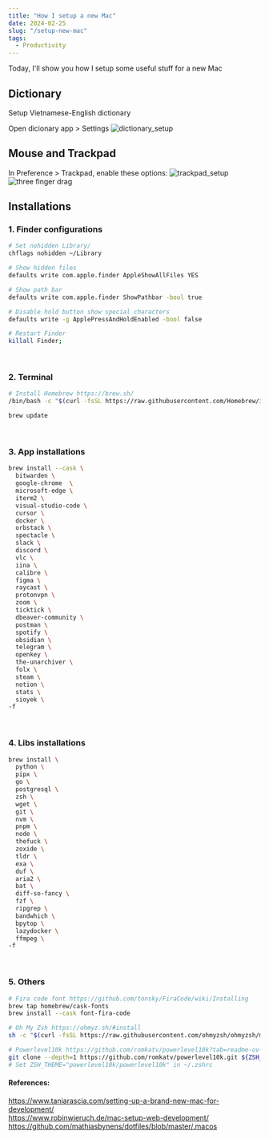 ```yaml
---
title: "How I setup a new Mac"
date: 2024-02-25
slug: "/setup-new-mac"
tags:
  - Productivity
---
```


Today, I'll show you how I setup some useful stuff for a new Mac

## Dictionary

Setup Vietnamese-English dictionary

Open dicionary app > Settings
![dictionary_setup](./dictionary_setup.png)

## Mouse and Trackpad

In Preference > Trackpad, enable these options:
![trackpad_setup](./trackpad_setup.png)
![three finger drag](./three_finger_drag_setup.png)

## Installations

### 1. Finder configurations

```bash
# Set nohidden Library/
chflags nohidden ~/Library

# Show hidden files
defaults write com.apple.finder AppleShowAllFiles YES

# Show path bar
defaults write com.apple.finder ShowPathbar -bool true

# Disable hold button show special characters
defaults write -g ApplePressAndHoldEnabled -bool false

# Restart Finder
killall Finder;
```

<br />

### 2. Terminal

```bash
# Install Homebrew https://brew.sh/
/bin/bash -c "$(curl -fsSL https://raw.githubusercontent.com/Homebrew/install/HEAD/install.sh)"

brew update
```

<br />

### 3. App installations

```bash
brew install --cask \
  bitwarden \
  google-chrome  \
  microsoft-edge \
  iterm2 \
  visual-studio-code \
  cursor \
  docker \
  orbstack \
  spectacle \
  slack \
  discord \
  vlc \
  iina \
  calibre \
  figma \
  raycast \
  protonvpn \
  zoom \
  ticktick \
  dbeaver-community \
  postman \
  spotify \
  obsidian \
  telegram \
  openkey \
  the-unarchiver \
  folx \
  steam \
  notion \
  stats \
  sioyek \
-f

```

<br />

### 4. Libs installations

```bash
brew install \
  python \
  pipx \
  go \
  postgresql \
  zsh \
  wget \
  git \
  nvm \
  pnpm \
  node \
  thefuck \
  zoxide \
  tldr \
  exa \
  duf \
  aria2 \
  bat \
  diff-so-fancy \
  fzf \
  ripgrep \
  bandwhich \
  bpytop \
  lazydocker \
  ffmpeg \
-f

```

<br />

### 5. Others

```bash
# Fira code font https://github.com/tonsky/FiraCode/wiki/Installing
brew tap homebrew/cask-fonts
brew install --cask font-fira-code

# Oh My Zsh https://ohmyz.sh/#install
sh -c "$(curl -fsSL https://raw.githubusercontent.com/ohmyzsh/ohmyzsh/master/tools/install.sh)"

# Powerlevel10k https://github.com/romkatv/powerlevel10k?tab=readme-ov-file#oh-my-zsh
git clone --depth=1 https://github.com/romkatv/powerlevel10k.git ${ZSH_CUSTOM:-$HOME/.oh-my-zsh/custom}/themes/powerlevel10k
# Set ZSH_THEME="powerlevel10k/powerlevel10k" in ~/.zshrc
```

#### References:

https://www.taniarascia.com/setting-up-a-brand-new-mac-for-development/  
https://www.robinwieruch.de/mac-setup-web-development/  
https://github.com/mathiasbynens/dotfiles/blob/master/.macos
